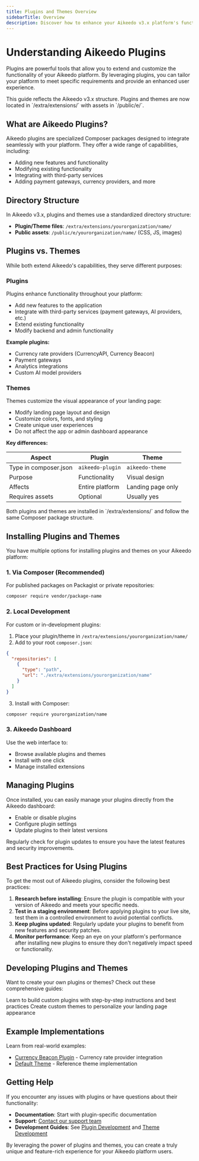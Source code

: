 ```yaml
---
title: Plugins and Themes Overview
sidebarTitle: Overview
description: Discover how to enhance your Aikeedo v3.x platform's functionality by enabling and configuring plugins, and learn about the difference between plugins and themes.
---
```


# Understanding Aikeedo Plugins

Plugins are powerful tools that allow you to extend and customize the functionality of your Aikeedo platform. By leveraging plugins, you can tailor your platform to meet specific requirements and provide an enhanced user experience.

<Note>
This guide reflects the Aikeedo v3.x structure. Plugins and themes are now located in `/extra/extensions/` with assets in `/public/e/`.
</Note>

## What are Aikeedo Plugins?

Aikeedo plugins are specialized Composer packages designed to integrate seamlessly with your platform. They offer a wide range of capabilities, including:

- Adding new features and functionality
- Modifying existing functionality
- Integrating with third-party services
- Adding payment gateways, currency providers, and more

## Directory Structure

In Aikeedo v3.x, plugins and themes use a standardized directory structure:

- **Plugin/Theme files**: `/extra/extensions/yourorganization/name/`
- **Public assets**: `/public/e/yourorganization/name/` (CSS, JS, images)

## Plugins vs. Themes

While both extend Aikeedo's capabilities, they serve different purposes:

### Plugins

Plugins enhance functionality throughout your platform:

- Add new features to the application
- Integrate with third-party services (payment gateways, AI providers, etc.)
- Extend existing functionality
- Modify backend and admin functionality

**Example plugins:**
- Currency rate providers (CurrencyAPI, Currency Beacon)
- Payment gateways
- Analytics integrations
- Custom AI model providers

### Themes

Themes customize the visual appearance of your landing page:

- Modify landing page layout and design
- Customize colors, fonts, and styling
- Create unique user experiences
- Do not affect the app or admin dashboard appearance

**Key differences:**

| Aspect | Plugin | Theme |
|--------|--------|-------|
| Type in composer.json | `aikeedo-plugin` | `aikeedo-theme` |
| Purpose | Functionality | Visual design |
| Affects | Entire platform | Landing page only |
| Requires assets | Optional | Usually yes |

<Info>
Both plugins and themes are installed in `/extra/extensions/` and follow the same Composer package structure.
</Info>

## Installing Plugins and Themes

You have multiple options for installing plugins and themes on your Aikeedo platform:

### 1. Via Composer (Recommended)

For published packages on Packagist or private repositories:

```bash
composer require vendor/package-name
```

### 2. Local Development

For custom or in-development plugins:

1. Place your plugin/theme in `/extra/extensions/yourorganization/name/`
2. Add to your root `composer.json`:

```json
{
  "repositories": [
    {
      "type": "path",
      "url": "./extra/extensions/yourorganization/name"
    }
  ]
}
```

3. Install with Composer:

```bash
composer require yourorganization/name
```

### 3. Aikeedo Dashboard

Use the web interface to:
- Browse available plugins and themes
- Install with one click
- Manage installed extensions

## Managing Plugins

Once installed, you can easily manage your plugins directly from the Aikeedo dashboard:

- Enable or disable plugins
- Configure plugin settings
- Update plugins to their latest versions

<Tip>
  Regularly check for plugin updates to ensure you have the latest features and security improvements.
</Tip>

## Best Practices for Using Plugins

To get the most out of Aikeedo plugins, consider the following best practices:

1. **Research before installing**: Ensure the plugin is compatible with your version of Aikeedo and meets your specific needs.
2. **Test in a staging environment**: Before applying plugins to your live site, test them in a controlled environment to avoid potential conflicts.
3. **Keep plugins updated**: Regularly update your plugins to benefit from new features and security patches.
4. **Monitor performance**: Keep an eye on your platform's performance after installing new plugins to ensure they don't negatively impact speed or functionality.

## Developing Plugins and Themes

Want to create your own plugins or themes? Check out these comprehensive guides:

<CardGroup cols={2}>
<Card title="Plugin Development Guide" icon="plug" href="/development/plugins/development-guide">
  Learn to build custom plugins with step-by-step instructions and best practices
</Card>

<Card title="Theme Development Guide" icon="palette" href="/development/themes/development-guide">
  Create custom themes to personalize your landing page appearance
</Card>
</CardGroup>

## Example Implementations

Learn from real-world examples:

- [Currency Beacon Plugin](https://github.com/heyaikeedo/plugins-currency-beacon) - Currency rate provider integration
- [Default Theme](https://github.com/heyaikeedo/themes-default) - Reference theme implementation

## Getting Help

If you encounter any issues with plugins or have questions about their functionality:

- **Documentation**: Start with plugin-specific documentation
- **Support**: [Contact our support team](mailto:support@aikeedo.com)
- **Development Guides**: See [Plugin Development](/development/plugins/development-guide) and [Theme Development](/development/themes/development-guide)

By leveraging the power of plugins and themes, you can create a truly unique and feature-rich experience for your Aikeedo platform users.
